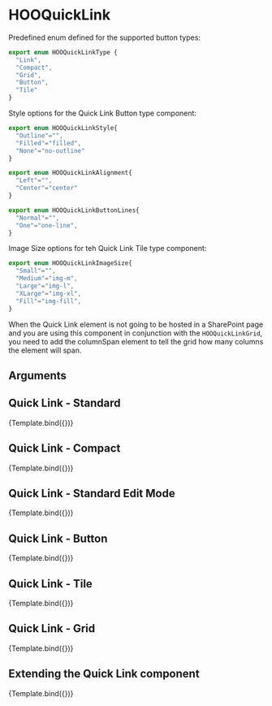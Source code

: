 
<Meta title="Components/Quick Link/HOOQuickLink" component={HOOQuickLink} />

# HOOQuickLink

Predefined enum defined for the supported button types:
```ts
export enum HOOQuickLinkType {
  "Link",
  "Compact",
  "Grid",
  "Button",
  "Tile"
}
```
Style options for the Quick Link Button type component:

```ts
export enum HOOQuickLinkStyle{ 
  "Outline"="",
  "Filled"="filled",
  "None"="no-outline"
}

export enum HOOQuickLinkAlignment{
  "Left"="",
  "Center"="center"
}

export enum HOOQuickLinkButtonLines{
  "Normal"="",
  "One"="one-line",
}
```

Image Size options for teh Quick Link Tile type component:
```ts
export enum HOOQuickLinkImageSize{
  "Small"="",
  "Medium"="img-m",
  "Large"="img-l",
  "XLarge"="img-xl",
  "Fill"="img-fill",
}
```

When the Quick Link element is not going to be hosted in a SharePoint page and you are using this component in conjunction with the `HOOQuickLinkGrid`, you need to add the columnSpan element to tell the grid how many columns the element will span.

## Arguments

<ArgTypes of={HOOQuickLink} />


## Quick Link - Standard
<Canvas>
  <Story
    name="Quick Link: Standard"
    args={
      (function(){
        symset.initSymbols();
        return { type: HOOQuickLinkType.Link, iconName: "hoo-icon-ninjacat", title: 'My Quick Link Item', description: "Details about my quick link item" };
      })()
    }>
    {Template.bind({})}
  </Story>
</Canvas>

## Quick Link - Compact
<Canvas>
  <Story
    name="Quick Link: Compact"
    args={
      (function(){
        symset.initSymbols();
        return { type: HOOQuickLinkType.Compact, iconName: "hoo-icon-ninjacat", title: 'My Quick Link Item', description: "Details about my quick link item" };
      })()
    }>
    {Template.bind({})}
  </Story>
</Canvas> 

## Quick Link - Standard Edit Mode
<Canvas>
  <Story
    name="Quick Link: Standard Edit Mode"
    args={
      (function(){
        symset.initSymbols();
        return { type: HOOQuickLinkType.Link, iconName: "hoo-icon-ninjacat", title: 'My Quick Link Item', description: "Details about my quick link item", editMode: true };
      })()
    }>
    {Template.bind({})}
  </Story>
</Canvas>

## Quick Link - Button
<Canvas>
  <Story
    name="Quick Link: Button"
    args={
      (function(){
        symset.initSymbols();
        return { type: HOOQuickLinkType.Button, style: HOOQuickLinkStyle.Filled, alignment: HOOQuickLinkAlignment.Center, buttonLines: HOOQuickLinkButtonLines.Normal, iconName: "hoo-icon-ninjacat", title: 'My Quick Link Item', description: "Details about my quick link item" };
      })()      
    }>
    {Template.bind({})}
  </Story>
</Canvas>

## Quick Link - Tile
<Canvas>
  <Story
    name="Quick Link: Tile"
    args={
      (function(){
        symset.initSymbols();
        return { type: HOOQuickLinkType.Tile, imageSize: HOOQuickLinkImageSize.Large, iconSrc: "https://placekitten.com/320/180", title: 'My Quick Link Item' };
      })()      
    }>
    {Template.bind({})}
  </Story>
</Canvas>

## Quick Link - Grid
<Canvas>
  <Story
    name="Quick Link: Grid"
    args={
      (function(){
        symset.initSymbols();
        return { type: HOOQuickLinkType.Grid,  iconSrc: "https://placekitten.com/320/180", title: 'My Quick Link Item' };
      })()
    }>
    {Template.bind({})}
  </Story>
</Canvas>

## Extending the Quick Link component
<Canvas>
  <Story
    name="Extending"
    args={
      (function(){
        symset.initSymbols();
        return { type: HOOQuickLinkType.Link, iconName: "hoo-icon-ninjacat", title: 'My Quick Link Item', description: "Details about my quick link item", rootElementAttributes: { style: { backgroundColor: "pink" } } };
      })()
    }>
    {Template.bind({})}
  </Story>
</Canvas>

